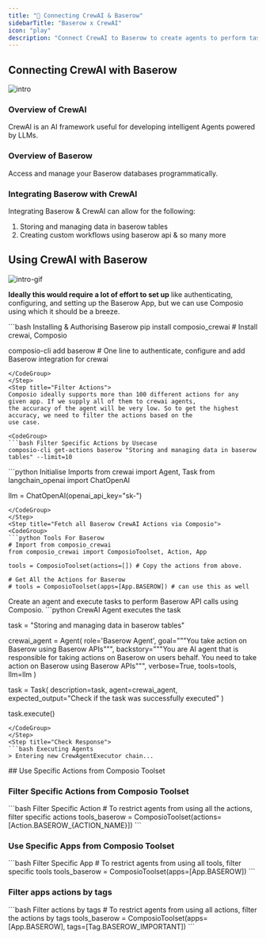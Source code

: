 ```yaml
---
title: "🚀 Connecting CrewAI & Baserow"
sidebarTitle: "Baserow x CrewAI"
icon: "play"
description: "Connect CrewAI to Baserow to create agents to perform tasks using natural language"
---
```


## Connecting CrewAI with Baserow
![intro](/media/intro.jpg)

### Overview of CrewAI

CrewAI is an AI framework useful for developing intelligent Agents powered by LLMs.

### Overview of Baserow

Access and manage your Baserow databases programmatically.

### Integrating Baserow with CrewAI

Integrating Baserow & CrewAI can allow for the following:

1. Storing and managing data in baserow tables
2. Creating custom workflows using baserow api
& so many more

## Using CrewAI with Baserow
![intro-gif](/media/intro.gif)
<Steps>
<Step title="Setting Up the Environment">

**Ideally this would require a lot of effort to set up** like authenticating, configuring, and setting up the Baserow App, but we can use Composio using which it should be a breeze.

<CodeGroup>
```bash Installing & Authorising Baserow
pip install composio_crewai # Install crewai, Composio 

composio-cli add baserow # One line to authenticate, configure and add Baserow integration for crewai
```
</CodeGroup>
</Step>
<Step title="Filter Actions">
Composio ideally supports more than 100 different actions for any given app. If we supply all of them to crewai agents, 
the accuracy of the agent will be very low. So to get the highest accuracy, we need to filter the actions based on the 
use case.

<CodeGroup>
```bash Filter Specific Actions by Usecase
composio-cli get-actions baserow "Storing and managing data in baserow tables" --limit=10
```
</CodeGroup>

</Step>
<Step title="Import Base Packages">

<CodeGroup>
```python Initialise Imports
from crewai import Agent, Task
from langchain_openai import ChatOpenAI

llm = ChatOpenAI(openai_api_key="sk-<OPENAI KEY>")
```
</CodeGroup>
</Step>
<Step title="Fetch all Baserow CrewAI Actions via Composio">
<CodeGroup>
```python Tools For Baserow
# Import from composio_crewai
from composio_crewai import ComposioToolset, Action, App

tools = ComposioToolset(actions=[]) # Copy the actions from above. 

# Get All the Actions for Baserow
# tools = ComposioToolset(apps=[App.BASEROW]) # can use this as well
```
</CodeGroup>
</Step>
<Step title="Execute the Agent">
Create an agent and execute tasks to perform Baserow API calls using Composio. 
<CodeGroup>
```python CrewAI Agent executes the task

task = "Storing and managing data in baserow tables"

crewai_agent = Agent(
    role='Baserow Agent',
    goal="""You take action on Baserow using Baserow APIs""",
    backstory="""You are AI agent that is responsible for taking actions on Baserow on users behalf. You need to take action on Baserow using Baserow APIs""",
    verbose=True,
    tools=tools,
    llm=llm
)

task = Task(
    description=task,
    agent=crewai_agent,
    expected_output="Check if the task was successfully executed"
)

task.execute()
```
</CodeGroup>
</Step>
<Step title="Check Response">
```bash Executing Agents
> Entering new CrewAgentExecutor chain...
```
</Step>
</Steps>
## Use Specific Actions from Composio Toolset

### Filter Specific Actions from Composio Toolset

<CodeGroup>
```bash Filter Specific Action
# To restrict agents from using all the actions, filter specific actions
tools_baserow = ComposioToolset(actions=[Action.BASEROW_{ACTION_NAME}])
```
</CodeGroup>

### Use Specific Apps from Composio Toolset
<CodeGroup>
```bash Filter Specific App
# To restrict agents from using all tools, filter specific tools
tools_baserow = ComposioToolset(apps=[App.BASEROW])
```
</CodeGroup>

### Filter apps actions by tags 
<CodeGroup>
```bash Filter actions by tags
# To restrict agents from using all actions, filter the actions by tags
tools_baserow = ComposioToolset(apps=[App.BASEROW], tags=[Tag.BASEROW_IMPORTANT])
```
</CodeGroup>